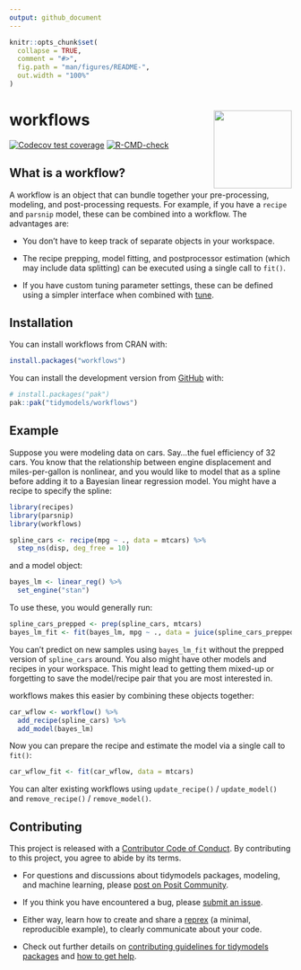 ```yaml
---
output: github_document
---
```


<!-- README.md is generated from README.Rmd. Please edit that file -->

```r
knitr::opts_chunk$set(
  collapse = TRUE,
  comment = "#>",
  fig.path = "man/figures/README-",
  out.width = "100%"
)
```

# workflows <a href='https://workflows.tidymodels.org'><img src='man/figures/logo.png' align="right" height="139" /></a>

<!-- badges: start -->
[![Codecov test coverage](https://codecov.io/gh/tidymodels/workflows/branch/main/graph/badge.svg)](https://app.codecov.io/gh/tidymodels/workflows?branch=main)
[![R-CMD-check](https://github.com/tidymodels/workflows/actions/workflows/R-CMD-check.yaml/badge.svg)](https://github.com/tidymodels/workflows/actions/workflows/R-CMD-check.yaml)
<!-- badges: end -->

## What is a workflow? 

A workflow is an object that can bundle together your pre-processing, modeling, and post-processing requests. For example, if you have a `recipe` and `parsnip` model, these can be combined into a workflow. The advantages are:

 * You don't have to keep track of separate objects in your workspace.

 * The recipe prepping, model fitting, and postprocessor estimation (which may include data splitting) can be executed using a single call to `fit()`.

 * If you have custom tuning parameter settings, these can be defined using a simpler interface when combined with [tune](https://github.com/tidymodels/tune).
 
## Installation

You can install workflows from CRAN with:

``` r
install.packages("workflows")
```


You can install the development version from [GitHub](https://github.com/) with:

``` r
# install.packages("pak")
pak::pak("tidymodels/workflows")
```
 
## Example

Suppose you were modeling data on cars. Say...the fuel efficiency of 32 cars. You know that the relationship between engine displacement and miles-per-gallon is nonlinear, and you would like to model that as a spline before adding it to a Bayesian linear regression model. You might have a recipe to specify the spline:

```r
library(recipes)
library(parsnip)
library(workflows)

spline_cars <- recipe(mpg ~ ., data = mtcars) %>% 
  step_ns(disp, deg_free = 10)
```

and a model object:

```r
bayes_lm <- linear_reg() %>% 
  set_engine("stan")
```

To use these, you would generally run:

```r
spline_cars_prepped <- prep(spline_cars, mtcars)
bayes_lm_fit <- fit(bayes_lm, mpg ~ ., data = juice(spline_cars_prepped))
```

You can't predict on new samples using `bayes_lm_fit` without the prepped version of `spline_cars` around. You also might have other models and recipes in your workspace. This might lead to getting them mixed-up or forgetting to save the model/recipe pair that you are most interested in.

workflows makes this easier by combining these objects together:

```r
car_wflow <- workflow() %>% 
  add_recipe(spline_cars) %>% 
  add_model(bayes_lm)
```

Now you can prepare the recipe and estimate the model via a single call to `fit()`:

```r
car_wflow_fit <- fit(car_wflow, data = mtcars)
```

You can alter existing workflows using `update_recipe()` / `update_model()` and `remove_recipe()` / `remove_model()`.


## Contributing

This project is released with a [Contributor Code of Conduct](https://contributor-covenant.org/version/2/0/CODE_OF_CONDUCT.html). By contributing to this project, you agree to abide by its terms.

- For questions and discussions about tidymodels packages, modeling, and machine learning, please [post on Posit Community](https://community.rstudio.com/new-topic?category_id=15&tags=tidymodels,question).

- If you think you have encountered a bug, please [submit an issue](https://github.com/tidymodels/workflows/issues).

- Either way, learn how to create and share a [reprex](https://reprex.tidyverse.org/articles/articles/learn-reprex.html) (a minimal, reproducible example), to clearly communicate about your code.

- Check out further details on [contributing guidelines for tidymodels packages](https://www.tidymodels.org/contribute/) and [how to get help](https://www.tidymodels.org/help/).
